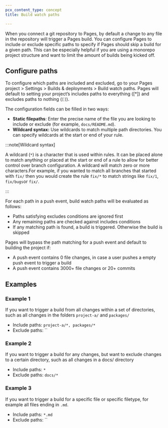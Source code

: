 ```yaml
---
pcx_content_type: concept
title: Build watch paths

---
```


When you connect a git repository to Pages, by default a change to any file in the repository will trigger a Pages build. You can configure Pages to include or exclude specific paths to specify if Pages should skip a build for a given path. This can be especially helpful if you are using a monorepo project structure and want to limit the amount of builds being kicked off.

## Configure paths

To configure which paths are included and excluded, go to your Pages project > Settings > Builds & deployments > Build watch paths. Pages will default to setting your project’s includes paths to everything (\[\*]) and excludes paths to nothing (`[]`).

The configuration fields can be filled in two ways:

* **Static filepaths**: Enter the precise name of the file you are looking to include or exclude (for example, `docs/README.md`).
* **Wildcard syntax:** Use wildcards to match multiple path directories. You can specify wildcards at the start or end of your rule.

:::note[Wildcard syntax]


A wildcard (`*`) is a character that is used within rules. It can be placed alone to match anything or placed at the start or end of a rule to allow for better control over branch configuration. A wildcard will match zero or more characters.For example, if you wanted to match all branches that started with `fix/` then you would create the rule `fix/*` to match strings like `fix/1`, `fix/bugs`or `fix/`.


:::

For each path in a push event, build watch paths will be evaluated as follows:

* Paths satisfying excludes conditions are ignored first
* Any remaining paths are checked against includes conditions
* If any matching path is found, a build is triggered. Otherwise the build is skipped

Pages will bypass the path matching for a push event and default to building the project if:

* A push event contains 0 file changes, in case a user pushes a empty push event to trigger a build
* A push event contains 3000+ file changes or 20+ commits

## Examples

### Example 1

If you want to trigger a build from all changes within a set of directories, such as all changes in the folders `project-a/` and `packages/`

* Include paths: `project-a/*, packages/*`
* Exclude paths: \`\`

### Example 2

If you want to trigger a build for any changes, but want to exclude changes to a certain directory, such as all changes in a docs/ directory

* Include paths: `*`
* Exclude paths: `docs/*`

### Example 3

If you want to trigger a build for a specific file or specific filetype, for example all files ending in `.md`.

* Include paths: `*.md`
* Exclude paths: \`\`
